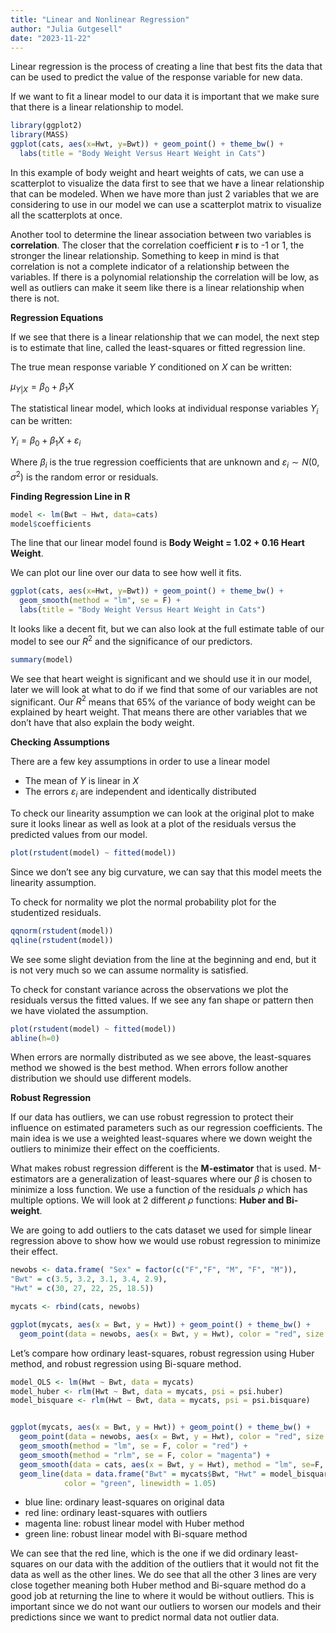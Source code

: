 ```yaml
---
title: "Linear and Nonlinear Regression"
author: "Julia Gutgesell"
date: "2023-11-22"
---
```


Linear regression is the process of creating a line that best fits the data that can be used to predict the value of the response variable for new data.

If we want to fit a linear model to our data it is important that we make sure that there is a linear relationship to model.

```r
library(ggplot2)
library(MASS)
ggplot(cats, aes(x=Hwt, y=Bwt)) + geom_point() + theme_bw() +
  labs(title = "Body Weight Versus Heart Weight in Cats")
```

In this example of body weight and heart weights of cats, we can use a scatterplot to visualize the data first to see that we have a linear relationship that can be modeled. When we have more than just 2 variables that we are considering to use in our model we can use a scatterplot matrix to visualize all the scatterplots at once.

Another tool to determine the linear association between two variables is **correlation**. The closer that the correlation coefficient **r** is to -1 or 1, the stronger the linear relationship. Something to keep in mind is that correlation is not a complete indicator of a relationship between the variables. If there is a polynomial relationship the correlation will be low, as well as outliers can make it seem like there is a linear relationship when there is not.

**Regression Equations**

If we see that there is a linear relationship that we can model, the next step is to estimate that line, called the least-squares or fitted regression line.

The true mean response variable $Y$ conditioned on $X$ can be written:

$\mu_{Y|X} = \beta_0 + \beta_1 X$

The statistical linear model, which looks at individual response variables $Y_i$ can be written:

$Y_i = \beta_0 + \beta_1 X + \varepsilon_i$

Where $\beta_i$ is the true regression coefficients that are unknown and $\varepsilon_i \sim N(0,\sigma^2)$ is the random error or residuals.

**Finding Regression Line in R**

```r
model <- lm(Bwt ~ Hwt, data=cats)
model$coefficients
```

The line that our linear model found is **Body Weight = 1.02 + 0.16 Heart Weight**.

We can plot our line over our data to see how well it fits.

```r
ggplot(cats, aes(x=Hwt, y=Bwt)) + geom_point() + theme_bw() +
  geom_smooth(method = "lm", se = F) + 
  labs(title = "Body Weight Versus Heart Weight in Cats")
```

It looks like a decent fit, but we can also look at the full estimate table of our model to see our $R^2$ and the significance of our predictors.

```r
summary(model)
```

We see that heart weight is significant and we should use it in our model, later we will look at what to do if we find that some of our variables are not significant. Our $R^2$ means that 65% of the variance of body weight can be explained by heart weight. That means there are other variables that we don't have that also explain the body weight.

**Checking Assumptions**

There are a few key assumptions in order to use a linear model

-   The mean of $Y$ is linear in $X$
-   The errors $\varepsilon_i$ are independent and identically distributed

To check our linearity assumption we can look at the original plot to make sure it looks linear as well as look at a plot of the residuals versus the predicted values from our model.

```r
plot(rstudent(model) ~ fitted(model))
```

Since we don't see any big curvature, we can say that this model meets the linearity assumption.

To check for normality we plot the normal probability plot for the studentized residuals.

```r
qqnorm(rstudent(model))
qqline(rstudent(model))
```

We see some slight deviation from the line at the beginning and end, but it is not very much so we can assume normality is satisfied.

To check for constant variance across the observations we plot the residuals versus the fitted values. If we see any fan shape or pattern then we have violated the assumption.

```r
plot(rstudent(model) ~ fitted(model))
abline(h=0)
```

When errors are normally distributed as we see above, the least-squares method we showed is the best method. When errors follow another distribution we should use different models.

**Robust Regression**

If our data has outliers, we can use robust regression to protect their influence on estimated parameters such as our regression coefficients. The main idea is we use a weighted least-squares where we down weight the outliers to minimize their effect on the coefficients.

What makes robust regression different is the **M-estimator** that is used. M-estimators are a generalization of least-squares where our $\beta$ is chosen to minimize a loss function. We use a function of the residuals $\rho$ which has multiple options. We will look at 2 different $\rho$ functions: **Huber and Bi-weight**.

We are going to add outliers to the cats dataset we used for simple linear regression above to show how we would use robust regression to minimize their effect.

```r
newobs <- data.frame( "Sex" = factor(c("F","F", "M", "F", "M")),
"Bwt" = c(3.5, 3.2, 3.1, 3.4, 2.9),
"Hwt" = c(30, 27, 22, 25, 18.5))

mycats <- rbind(cats, newobs)

ggplot(mycats, aes(x = Bwt, y = Hwt)) + geom_point() + theme_bw() + 
  geom_point(data = newobs, aes(x = Bwt, y = Hwt), color = "red", size = 2)
```

Let's compare how ordinary least-squares, robust regression using Huber method, and robust regression using Bi-square method.

```r
model_OLS <- lm(Hwt ~ Bwt, data = mycats)
model_huber <- rlm(Hwt ~ Bwt, data = mycats, psi = psi.huber)
model_bisquare <- rlm(Hwt ~ Bwt, data = mycats, psi = psi.bisquare)


ggplot(mycats, aes(x = Bwt, y = Hwt)) + geom_point() + theme_bw() + 
  geom_point(data = newobs, aes(x = Bwt, y = Hwt), color = "red", size = 2) +   
  geom_smooth(method = "lm", se = F, color = "red") +
  geom_smooth(method = "rlm", se = F, color = "magenta") +
  geom_smooth(data = cats, aes(x = Bwt, y = Hwt), method = "lm", se=F, color = "blue") +
  geom_line(data = data.frame("Bwt" = mycats$Bwt, "Hwt" = model_bisquare$fitted.values),
            color = "green", linewidth = 1.05)
```

-   blue line: ordinary least-squares on original data
-   red line: ordinary least-squares with outliers
-   magenta line: robust linear model with Huber method
-   green line: robust linear model with Bi-square method

We can see that the red line, which is the one if we did ordinary least-squares on our data with the addition of the outliers that it would not fit the data as well as the other lines. We do see that all the other 3 lines are very close together meaning both Huber method and Bi-square method do a good job at returning the line to where it would be without outliers. This is important since we do not want our outliers to worsen our models and their predictions since we want to predict normal data not outlier data.
